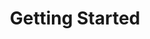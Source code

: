---
title: "Getting Started"
description: "A comprehensive guide to getting started with our roblox lua enviroment."
keywords: ["start", "roblox", "lua", "enviroment", "vm", "code", "function"]
icon: "book-open"
---